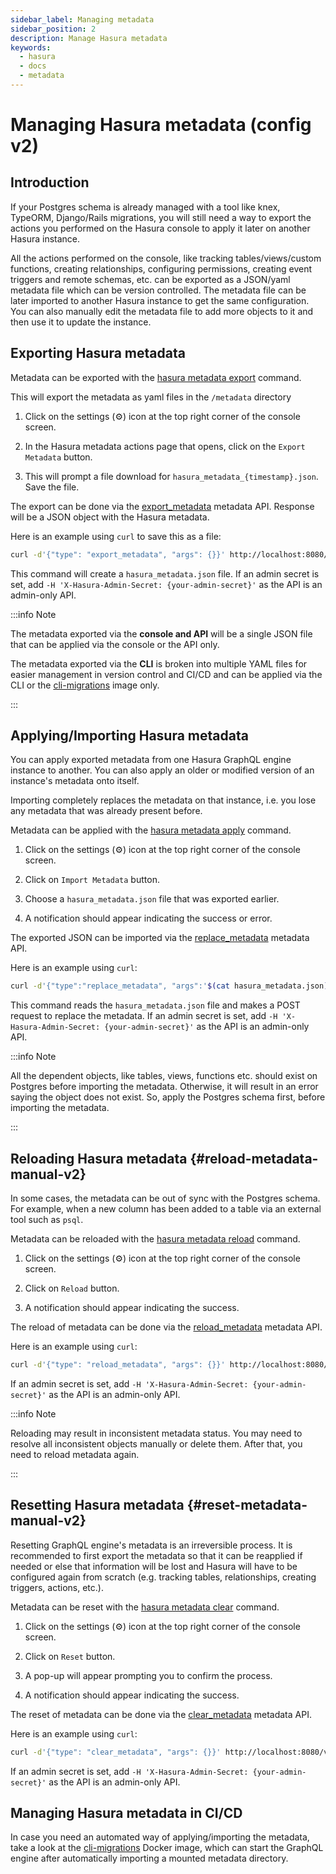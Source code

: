```yaml
---
sidebar_label: Managing metadata
sidebar_position: 2
description: Manage Hasura metadata
keywords:
  - hasura
  - docs
  - metadata
---
```



# Managing Hasura metadata (config v2)

## Introduction

If your Postgres schema is already managed with a tool like knex, TypeORM, Django/Rails migrations, you will still need
a way to export the actions you performed on the Hasura console to apply it later on another Hasura instance.

All the actions performed on the console, like tracking tables/views/custom functions, creating relationships,
configuring permissions, creating event triggers and remote schemas, etc. can be exported as a JSON/yaml metadata file
which can be version controlled. The metadata file can be later imported to another Hasura instance to get the same
configuration. You can also manually edit the metadata file to add more objects to it and then use it to update the
instance.

## Exporting Hasura metadata

<Tabs groupId="user-preference" className="api-tabs">
<TabItem value="cli" label="CLI">

Metadata can be exported with the [hasura metadata export](/hasura-cli/commands/hasura_metadata_export.mdx) command.

This will export the metadata as yaml files in the `/metadata` directory

</TabItem>
<TabItem value="console" label="Console">

1. Click on the settings (⚙) icon at the top right corner of the console screen.

2. In the Hasura metadata actions page that opens, click on the `Export Metadata` button.

<Thumbnail src='/img/migrations-metadata-seeds/metadata-export.png' alt='Export metadata' />

3. This will prompt a file download for `hasura_metadata_{timestamp}.json`. Save the file.

</TabItem>

<TabItem value="api" label="API">

The export can be done via the
[export_metadata](/api-reference/metadata-api/manage-metadata.mdx#metadata-export-metadata) metadata API. Response will
be a JSON object with the Hasura metadata.

Here is an example using `curl` to save this as a file:

```bash
curl -d'{"type": "export_metadata", "args": {}}' http://localhost:8080/v1/metadata -o hasura_metadata.json
```

This command will create a `hasura_metadata.json` file. If an admin secret is set, add
`-H 'X-Hasura-Admin-Secret: {your-admin-secret}'` as the API is an admin-only API.

</TabItem>

</Tabs>

:::info Note

The metadata exported via the **console and API** will be a single JSON file that can be applied via the console or the
API only.

The metadata exported via the **CLI** is broken into multiple YAML files for easier management in version control and
CI/CD and can be applied via the CLI or the
[cli-migrations](/migrations-metadata-seeds/legacy-configs/config-v2/advanced/auto-apply-migrations.mdx) image only.

:::

## Applying/Importing Hasura metadata

You can apply exported metadata from one Hasura GraphQL engine instance to another. You can also apply an older or
modified version of an instance's metadata onto itself.

Importing completely replaces the metadata on that instance, i.e. you lose any metadata that was already present before.

<Tabs groupId="user-preference" className="api-tabs">
<TabItem value="cli" label="CLI">

Metadata can be applied with the [hasura metadata apply](/hasura-cli/commands/hasura_metadata_apply.mdx) command.

</TabItem>
<TabItem value="console" label="Console">

1. Click on the settings (⚙) icon at the top right corner of the console screen.

2. Click on `Import Metadata` button.

<Thumbnail src='/img/migrations-metadata-seeds/metadata-import.png' alt='Import metadata' />

3. Choose a `hasura_metadata.json` file that was exported earlier.

4. A notification should appear indicating the success or error.

</TabItem>

<TabItem value="api" label="API">

The exported JSON can be imported via the
[replace_metadata](/api-reference/metadata-api/manage-metadata.mdx#metadata-replace-metadata) metadata API.

Here is an example using `curl`:

```bash
curl -d'{"type":"replace_metadata", "args":'$(cat hasura_metadata.json)'}' http://localhost:8080/v1/metadata
```

This command reads the `hasura_metadata.json` file and makes a POST request to replace the metadata. If an admin secret
is set, add `-H 'X-Hasura-Admin-Secret: {your-admin-secret}'` as the API is an admin-only API.

</TabItem>

</Tabs>

:::info Note

All the dependent objects, like tables, views, functions etc. should exist on Postgres before importing the metadata.
Otherwise, it will result in an error saying the object does not exist. So, apply the Postgres schema first, before
importing the metadata.

:::

## Reloading Hasura metadata {#reload-metadata-manual-v2}

In some cases, the metadata can be out of sync with the Postgres schema. For example, when a new column has been added
to a table via an external tool such as `psql`.

<Tabs groupId="user-preference" className="api-tabs">

<TabItem value="cli" label="CLI">

Metadata can be reloaded with the [hasura metadata reload](/hasura-cli/commands/hasura_metadata_reload.mdx) command.

</TabItem>
<TabItem value="console" label="Console">

1. Click on the settings (⚙) icon at the top right corner of the console screen.

2. Click on `Reload` button.

<Thumbnail alt='reload metadata' src='/img/migrations-metadata-seeds/metadata-reload.png' />

3. A notification should appear indicating the success.

</TabItem>

<TabItem value="api" label="API">

The reload of metadata can be done via the
[reload_metadata](/api-reference/metadata-api/manage-metadata.mdx#metadata-reload-metadata) metadata API.

Here is an example using `curl`:

```bash
curl -d'{"type": "reload_metadata", "args": {}}' http://localhost:8080/v1/metadata
```

If an admin secret is set, add `-H 'X-Hasura-Admin-Secret: {your-admin-secret}'` as the API is an admin-only API.

</TabItem>

</Tabs>

:::info Note

Reloading may result in inconsistent metadata status. You may need to resolve all inconsistent objects manually or
delete them. After that, you need to reload metadata again.

:::

## Resetting Hasura metadata {#reset-metadata-manual-v2}

Resetting GraphQL engine's metadata is an irreversible process. It is recommended to first export the metadata so that
it can be reapplied if needed or else that information will be lost and Hasura will have to be configured again from
scratch (e.g. tracking tables, relationships, creating triggers, actions, etc.).

<Tabs groupId="user-preference" className="api-tabs">

<TabItem value="cli" label="CLI">

Metadata can be reset with the [hasura metadata clear](/hasura-cli/commands/hasura_metadata_clear.mdx) command.

</TabItem>
<TabItem value="console" label="Console">

1. Click on the settings (⚙) icon at the top right corner of the console screen.

2. Click on `Reset` button.

<Thumbnail alt='reset metadata' src='/img/migrations-metadata-seeds/metadata-reset.png' />

3. A pop-up will appear prompting you to confirm the process.

4. A notification should appear indicating the success.

</TabItem>

<TabItem value="api" label="API">

The reset of metadata can be done via the
[clear_metadata](/api-reference/metadata-api/manage-metadata.mdx#metadata-clear-metadata) metadata API.

Here is an example using `curl`:

```bash
curl -d'{"type": "clear_metadata", "args": {}}' http://localhost:8080/v1/metadata
```

If an admin secret is set, add `-H 'X-Hasura-Admin-Secret: {your-admin-secret}'` as the API is an admin-only API.

</TabItem>

</Tabs>

## Managing Hasura metadata in CI/CD

In case you need an automated way of applying/importing the metadata, take a look at the
[cli-migrations](/migrations-metadata-seeds/legacy-configs/config-v2/advanced/auto-apply-migrations.mdx) Docker image,
which can start the GraphQL engine after automatically importing a mounted metadata directory.
